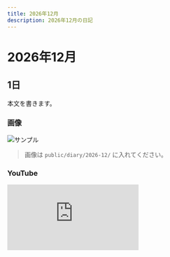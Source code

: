 ```yaml
---
title: 2026年12月
description: 2026年12月の日記
---
```


# 2026年12月

## 1日
本文を書きます。

### 画像
![サンプル](/diary/2026-12/sample.jpg)
> 画像は `public/diary/2026-12/` に入れてください。

### YouTube
<div style={{position:'relative', paddingTop:'56.25%'}}>
  <iframe
    src="https://www.youtube.com/embed/VIDEO_ID"
    title="2026年12月の動画"
    style={{position:'absolute', inset:0, width:'100%', height:'100%'}}
    frameBorder="0"
    allow="accelerometer; autoplay; clipboard-write; encrypted-media; gyroscope; picture-in-picture; web-share"
    allowFullScreen
  />
</div>
